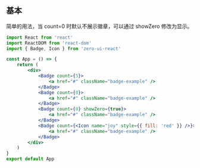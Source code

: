 ## 基本

简单的用法，当 count=0 时默认不展示徽章，可以通过 showZero 修改为显示。

```jsx
import React from 'react'
import ReactDOM from 'react-dom'
import { Badge, Icon } from 'zero-ui-react'

const App = () => {
    return (
        <div>
            <Badge count={5}>
                <a href="#" className="badge-example" />
            </Badge>
            <Badge count={0}>
                <a href="#" className="badge-example" />
            </Badge>
            <Badge count={0} showZero={true}>
                <a href="#" className="badge-example" />
            </Badge>
            <Badge count={<Icon name="joy" style={{ fill: 'red' }} />}>
                <a href="#" className="badge-example" />
            </Badge>
        </div>
    )
}
export default App
```
